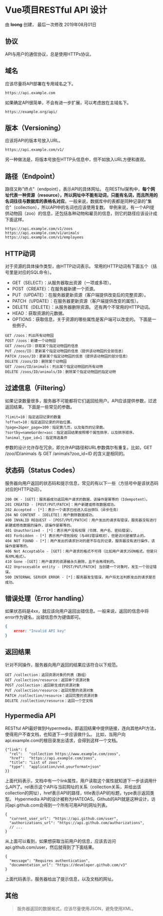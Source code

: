 
<Meta title="开发规范/代码/RESTFUL设计规范" />

# Vue项目RESTful API 设计

由 **loong** 创建， 最后一次修改 2019年08月01日

## 协议

API与用户的通信协议，总是使用HTTPs协议。

## 域名

应该尽量将API部署在专用域名之下。

```
https://api.example.com
```

如果确定API很简单，不会有进一步扩展，可以考虑放在主域名下。

```http
https://example.org/api/
```

## 版本（Versioning）

应该将API的版本号放入URL。

```http
https://api.example.com/v1/
```

另一种做法是，将版本号放在HTTP头信息中，但不如放入URL方便和直观。

## 路径（Endpoint）

路径又称"终点"（endpoint），表示API的具体网址。
 在RESTful架构中，**每个网址代表一种资源（resource），所以网址中不能有动词，只能有名词，而且所用的名词往往与数据库的表格名对应**。一般来说，数据库中的表都是同种记录的"集合"（collection），所以API中的名词也应该使用复数。
 举例来说，有一个API提供动物园（zoo）的信息，还包括各种动物和雇员的信息，则它的路径应该设计成下面这样。

```http
https://api.example.com/v1/zoos
https://api.example.com/v1/animals
https://api.example.com/v1/employees
```

## HTTP动词

对于资源的具体操作类型，由HTTP动词表示。
 常用的HTTP动词有下面五个（括号里是对应的SQL命令）。

- GET（SELECT）：从服务器取出资源（一项或多项）。
- POST（CREATE）：在服务器新建一个资源。
- PUT（UPDATE）：在服务器更新资源（客户端提供改变后的完整资源）。
- PATCH（UPDATE）：在服务器更新资源（客户端提供改变的属性）。
- DELETE（DELETE）：从服务器删除资源。
   还有两个不常用的HTTP动词。
- HEAD：获取资源的元数据。
- OPTIONS：获取信息，关于资源的哪些属性是客户端可以改变的。
   下面是一些例子。

```http
GET /zoos：列出所有动物园
POST /zoos：新建一个动物园
GET /zoos/ID：获取某个指定动物园的信息
PUT /zoos/ID：更新某个指定动物园的信息（提供该动物园的全部信息）
PATCH /zoos/ID：更新某个指定动物园的信息（提供该动物园的部分信息）
DELETE /zoos/ID：删除某个动物园
GET /zoos/ID/animals：列出某个指定动物园的所有动物
DELETE /zoos/ID/animals/ID：删除某个指定动物园的指定动物
```

## 过滤信息（Filtering）

如果记录数量很多，服务器不可能都将它们返回给用户。API应该提供参数，过滤返回结果。
 下面是一些常见的参数。

```http
?limit=10：指定返回记录的数量
?offset=10：指定返回记录的开始位置。
?page=2&per_page=100：指定第几页，以及每页的记录数。
?sortby=name&order=asc：指定返回结果按照哪个属性排序，以及排序顺序。
?animal_type_id=1：指定筛选条件
```

参数的设计允许存在冗余，即允许API路径和URL参数偶尔有重复。比如，GET /zoo/ID/animals 与 GET /animals?zoo_id=ID 的含义是相同的。

## 状态码（Status Codes）

服务器向用户返回的状态码和提示信息，常见的有以下一些（方括号中是该状态码对应的HTTP动词）。

```
200 OK - [GET]：服务器成功返回用户请求的数据，该操作是幂等的（Idempotent）。
201 CREATED - [POST/PUT/PATCH]：用户新建或修改数据成功。
202 Accepted - [*]：表示一个请求已经进入后台排队（异步任务）
204 NO CONTENT - [DELETE]：用户删除数据成功。
400 INVALID REQUEST - [POST/PUT/PATCH]：用户发出的请求有错误，服务器没有进行新建或修改数据的操作，该操作是幂等的。
401 Unauthorized - [*]：表示用户没有权限（令牌、用户名、密码错误）。
403 Forbidden - [*] 表示用户得到授权（与401错误相对），但是访问是被禁止的。
404 NOT FOUND - [*]：用户发出的请求针对的是不存在的记录，服务器没有进行操作，该操作是幂等的。
406 Not Acceptable - [GET]：用户请求的格式不可得（比如用户请求JSON格式，但是只有XML格式）。
410 Gone -[GET]：用户请求的资源被永久删除，且不会再得到的。
422 Unprocesable entity - [POST/PUT/PATCH] 当创建一个对象时，发生一个验证错误。
500 INTERNAL SERVER ERROR - [*]：服务器发生错误，用户将无法判断发出的请求是否成功。
```

## 错误处理（Error handling）

如果状态码是4xx，就应该向用户返回出错信息。一般来说，返回的信息中将error作为键名，出错信息作为键值即可。

```json
{
    error: "Invalid API key"
}
```

## 返回结果

针对不同操作，服务器向用户返回的结果应该符合以下规范。

```
GET /collection：返回资源对象的列表（数组）
GET /collection/resource：返回单个资源对象
POST /collection：返回新生成的资源对象
PUT /collection/resource：返回完整的资源对象
PATCH /collection/resource：返回完整的资源对象
DELETE /collection/resource：返回一个空文档
```

## Hypermedia API

RESTful API最好做到Hypermedia，即返回结果中提供链接，连向其他API方法，使得用户不查文档，也知道下一步应该做什么。
 比如，当用户向api.example.com的根目录发出请求，会得到这样一个文档。

```http
{"link": {
  "rel":   "collection https://www.example.com/zoos",
  "href":  "https://api.example.com/zoos",
  "title": "List of zoos",
  "type":  "application/vnd.yourformat+json"
}}
```

上面代码表示，文档中有一个link属性，用户读取这个属性就知道下一步该调用什么API了。rel表示这个API与当前网址的关系（collection关系，并给出该collection的网址），href表示API的路径，title表示API的标题，type表示返回类型。
 Hypermedia API的设计被称为HATEOAS。Github的API就是这种设计，访问api.github.com会得到一个所有可用API的网址列表。

```http
{
  "current_user_url": "https://api.github.com/user",
  "authorizations_url": "https://api.github.com/authorizations",
  // ...
}
```

从上面可以看到，如果想获取当前用户的信息，应该去访问api.github.com/user，然后就得到了下面结果。

```http
{
  "message": "Requires authentication",
  "documentation_url": "https://developer.github.com/v3"
}
```

上面代码表示，服务器给出了提示信息，以及文档的网址。

## 其他

> 服务器返回的数据格式，应该尽量使用JSON，避免使用XML。
